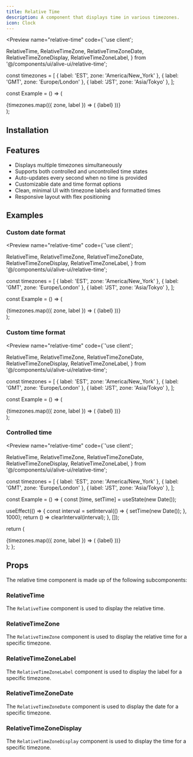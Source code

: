 ```yaml
---
title: Relative Time
description: A component that displays time in various timezones.
icon: Clock
---
```


<Preview name="relative-time" code={`'use client';

  RelativeTime,
  RelativeTimeZone,
  RelativeTimeZoneDate,
  RelativeTimeZoneDisplay,
  RelativeTimeZoneLabel,
} from '@/components/ui/alive-ui/relative-time';

const timezones = [
  { label: 'EST', zone: 'America/New_York' },
  { label: 'GMT', zone: 'Europe/London' },
  { label: 'JST', zone: 'Asia/Tokyo' },
];

const Example = () => (
  <div className="flex w-full h-screen items-center justify-center gap-4 bg-secondary">
    <div className="bg-background border rounded-md p-4">
      <RelativeTime>
        {timezones.map(({ zone, label }) => (
          <RelativeTimeZone key={zone} zone={zone}>
            <RelativeTimeZoneLabel>{label}</RelativeTimeZoneLabel>
            <RelativeTimeZoneDate />
            <RelativeTimeZoneDisplay />
          </RelativeTimeZone>
        ))}
      </RelativeTime>
    </div>
  </div>
);


## Installation

<Installer packageName="relative-time" />

## Features

- Displays multiple timezones simultaneously
- Supports both controlled and uncontrolled time states
- Auto-updates every second when no time is provided
- Customizable date and time format options
- Clean, minimal UI with timezone labels and formatted times
- Responsive layout with flex positioning

## Examples

### Custom date format

<Preview name="relative-time" code={`'use client';

  RelativeTime,
  RelativeTimeZone,
  RelativeTimeZoneDate,
  RelativeTimeZoneDisplay,
  RelativeTimeZoneLabel,
} from '@/components/ui/alive-ui/relative-time';

const timezones = [
  { label: 'EST', zone: 'America/New_York' },
  { label: 'GMT', zone: 'Europe/London' },
  { label: 'JST', zone: 'Asia/Tokyo' },
];

const Example = () => (
  <div className="flex w-full h-screen items-center justify-center gap-4 bg-secondary">
    <div className="bg-background border rounded-md p-4">
      <RelativeTime dateFormatOptions={{ dateStyle: 'full' }}>
        {timezones.map(({ zone, label }) => (
          <RelativeTimeZone key={zone} zone={zone}>
            <RelativeTimeZoneLabel>{label}</RelativeTimeZoneLabel>
            <RelativeTimeZoneDate />
            <RelativeTimeZoneDisplay />
          </RelativeTimeZone>
        ))}
      </RelativeTime>
    </div>
  </div>
);


### Custom time format

<Preview name="relative-time" code={`'use client';

  RelativeTime,
  RelativeTimeZone,
  RelativeTimeZoneDate,
  RelativeTimeZoneDisplay,
  RelativeTimeZoneLabel,
} from '@/components/ui/alive-ui/relative-time';

const timezones = [
  { label: 'EST', zone: 'America/New_York' },
  { label: 'GMT', zone: 'Europe/London' },
  { label: 'JST', zone: 'Asia/Tokyo' },
];

const Example = () => (
  <div className="flex w-full h-screen items-center justify-center gap-4 bg-secondary">
    <div className="bg-background border rounded-md p-4">
      <RelativeTime timeFormatOptions={{ hour: '2-digit', minute: '2-digit' }}>
        {timezones.map(({ zone, label }) => (
          <RelativeTimeZone key={zone} zone={zone}>
            <RelativeTimeZoneLabel>{label}</RelativeTimeZoneLabel>
            <RelativeTimeZoneDate />
            <RelativeTimeZoneDisplay />
          </RelativeTimeZone>
        ))}
      </RelativeTime>
    </div>
  </div>
);


### Controlled time

<Preview name="relative-time" code={`'use client';

  RelativeTime,
  RelativeTimeZone,
  RelativeTimeZoneDate,
  RelativeTimeZoneDisplay,
  RelativeTimeZoneLabel,
} from '@/components/ui/alive-ui/relative-time';

const timezones = [
  { label: 'EST', zone: 'America/New_York' },
  { label: 'GMT', zone: 'Europe/London' },
  { label: 'JST', zone: 'Asia/Tokyo' },
];

const Example = () => {
  const [time, setTime] = useState(new Date());

  useEffect(() => {
    const interval = setInterval(() => {
      setTime(new Date());
    }, 1000);
    return () => clearInterval(interval);
  }, []);

  return (
    <div className="flex w-full h-screen items-center justify-center gap-4 bg-secondary">
      <div className="bg-background border rounded-md p-4">
        <RelativeTime time={time} onTimeChange={setTime}>
          {timezones.map(({ zone, label }) => (
            <RelativeTimeZone key={zone} zone={zone}>
              <RelativeTimeZoneLabel>{label}</RelativeTimeZoneLabel>
              <RelativeTimeZoneDate />
              <RelativeTimeZoneDisplay />
            </RelativeTimeZone>
          ))}
        </RelativeTime>
      </div>
    </div>
  );
};


## Props

The relative time component is made up of the following subcomponents:

### RelativeTime

The `RelativeTime` component is used to display the relative time.

<AutoTypeTable path="node_modules/@repo/relative-time/index.tsx" name="RelativeTimeProps" />

### RelativeTimeZone

The `RelativeTimeZone` component is used to display the relative time for a specific timezone.

<AutoTypeTable path="node_modules/@repo/relative-time/index.tsx" name="RelativeTimeZoneProps" />

### RelativeTimeZoneLabel

The `RelativeTimeZoneLabel` component is used to display the label for a specific timezone.

<AutoTypeTable path="node_modules/@repo/relative-time/index.tsx" name="RelativeTimeZoneLabelProps" />

### RelativeTimeZoneDate

The `RelativeTimeZoneDate` component is used to display the date for a specific timezone.

<AutoTypeTable path="node_modules/@repo/relative-time/index.tsx" name="RelativeTimeZoneDateProps" />

### RelativeTimeZoneDisplay

The `RelativeTimeZoneDisplay` component is used to display the time for a specific timezone.

<AutoTypeTable path="node_modules/@repo/relative-time/index.tsx" name="RelativeTimeZoneDisplayProps" />
